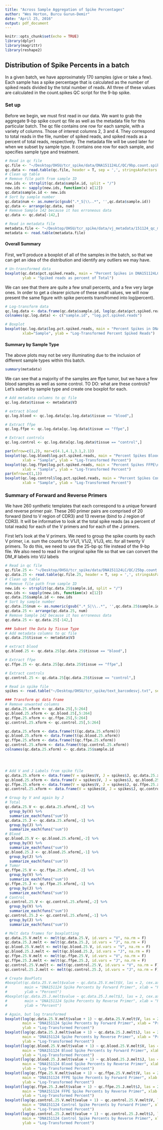 ```yaml
---
title: "Across Sample Aggregation of Spike Percentages"
author: "Wes Horton, Burcu Gurun-Demir"
date: "April 25, 2016"
output: pdf_document
---
```


```r
knitr::opts_chunk$set(echo = TRUE)
library(dplyr)
library(magrittr)
library(reshape2)
```

## Distribution of Spike Percents in a batch  

In a given batch, we have approximately 170 samples (give or take a few). Each sample has a spike percentage that is calculated as the number of spiked reads divided by the total number of reads. All three of these values are calculated in the count.spikes QC script for the 9-bp spike.  

### Set up  

Before we begin, we must first read in our data. We want to grab the aggregate 9-bp spike count qc file as well as the metadata file for this particular batch. The qc file contains one row for each sample, with a variety of columns. Those of interest columns 2, 3 and 4. They correspond to total reads in the file, number of spiked reads, and spiked reads as a percent of total reads, respectively. The metadata file will be used later for when we subset by sample type. It contains one row for each sample, and specifies sample type and treatment.  

```r
# Read in qc file
qc.file <- "~/Desktop/OHSU/tcr_spike/data/DNA151124LC/QC/9bp.count.spikes.QC.summary.txt"
qc.data <- read.table(qc.file, header = T, sep = ',', stringsAsFactors = F)
# Clean up table
# Remove file path from sample ID
new.ids <- strsplit(qc.data$sample.id, split = "/")
new.ids <- sapply(new.ids, function(x) x[12])
qc.data$sample.id <- new.ids
# Sort by sample number
qc.data$num <- as.numeric(gsub(".*_S|\\..*", '',qc.data$sample.id))
qc.data <- arrange(qc.data, num)
# Remove Sample 142 because it has erroneous data
qc.data <- qc.data[-142,]

# Read in metadata file
metadata.file <- "~/Desktop/OHSU/tcr_spike/data/vj_metadata/151124_qc_metadata.txt"
metadata <- read.table(metadata.file)
```

#### Overall Summary  

First, we'll produce a boxplot of all of the samples in the batch, so that we can get an idea of the distribution and identify any outliers we may have.


```r
# Un-transformed data
boxplot(qc.data$pct.spiked.reads, main = "Percent Spikes in DNA151124LC", xlab = "Sample",
        ylab = "Spiked reads as percent of Total")
```

We can see that there are quite a few small percents, and a few very large ones. In order to get a clearer picture of these small values, we will now present the same figure with spike percents transfromed into log(percent).

```r
# Log-transform data
qc.log.data <- data.frame(qc.data$sample.id, log(qc.data$pct.spiked.reads))
colnames(qc.log.data) <- c("sample.id", "log.pct.spiked.reads")

# Boxplot
boxplot(qc.log.data$log.pct.spiked.reads, main = "Percent Spikes in DNA151124LC",
        xlab="Sample", ylab = "Log-Transformed Percent Spiked Reads")
```

#### Summary by Sample Type  

The above plots may not be very illuminating due to the inclusion of different sample types within this batch. 

```r
summary(metadata)
```

We can see that a majority of the samples are ffpe tumor, but we have a few blood samples as well as some control. TO DO: what are these controls?  
Let's subset by sample type and create one boxplot for each.  

```r
# Add metadata columns to qc file
qc.log.data$tissue <- metadata$V3

# extract blood
qc.log.blood <- qc.log.data[qc.log.data$tissue == "blood",]

# Extract ffpe
qc.log.ffpe <- qc.log.data[qc.log.data$tissue == "ffpe",]

# Extract controls
qc.log.control <- qc.log.data[qc.log.data$tissue == "control",]

par(mfrow=c(1,2), mar=c(4.1,4.1,3.1,2.1))
boxplot(qc.log.blood$log.pct.spiked.reads, main = "Percent Spikes Blood\n DNA151124LC",
        xlab = "Sample", ylab = "Log-Transformed Percent")
boxplot(qc.log.ffpe$log.pct.spiked.reads, main = "Percent Spikes FFPE\n DNA151124LC",
        xlab = "Sample", ylab = "Log-Transformed Percent")
par(mfrow=c(1,1))
boxplot(qc.log.control$log.pct.spiked.reads, main = "Percent Spikes Control\n DNA151123LC",
        xlab = "Sample", ylab = "Log-Transformed Percent")
```

### Summary of Forward and Reverse Primers

We have 260 synthetic templates that each correspond to a unique forward and reverse primer pair. These 260 primer pairs are comprised of 20 forward (bind to V region of CDR3) and 13 reverse (bind to J region of CDR3). It will be informative to look at the total spike reads (as a percent of total reads) for each of the V primers and for each of the J primers.  

First let's look at the V primers. We need to group the spike counts by each V primer, i.e. sum the counts for V1J1, V1J2, V1J3, etc. for all twenty V primers. To do this, we need to use the 25-bp qc file instead of the 9-bp file. We also need to read in the original spike file so that we can convert the DM_# labels into V/J labels

```r
# Read in qc file
qc.file.25 <- "~/Desktop/OHSU/tcr_spike/data/DNA151124LC/QC/25bp.count.spikes.QC.summary.txt"
qc.data.25 <- read.table(qc.file.25, header = T, sep = ',', stringsAsFactors = F)
# Clean up table
# Remove file path from sample ID
new.ids <- strsplit(qc.data.25$sample.id, split = "/")
new.ids <- sapply(new.ids, function(x) x[12])
qc.data.25$sample.id <- new.ids
# Sort by sample number
qc.data.25$num <- as.numeric(gsub(".*_S|\\..*", '',qc.data.25$sample.id))
qc.data.25 <- arrange(qc.data.25, num)
# Remove Sample 142 because it has erroneous data
qc.data.25 <- qc.data.25[-142,]

### Subset the Data by Tissue Type
# Add metadata columns to qc file
qc.data.25$tissue <- metadata$V3

# extract blood
qc.blood.25 <- qc.data.25[qc.data.25$tissue == "blood",]

# Extract ffpe
qc.ffpe.25 <- qc.data.25[qc.data.25$tissue == "ffpe",]

# Extract controls
qc.control.25 <- qc.data.25[qc.data.25$tissue == "control",]

# Read in spike file
spikes <- read.table("~/Desktop/OHSU/tcr_spike/text_barcodesvj.txt", sep = ' ', header = T)

### Transform qc data frame
# Remove unwanted columns
qc.data.25.xform <- qc.data.25[,5:264]
qc.blood.25.xform <- qc.blood.25[,5:264]
qc.ffpe.25.xform <- qc.ffpe.25[,5:264]
qc.control.25.xform <- qc.control.25[,5:264]

qc.data.25.xform <- data.frame(t((qc.data.25.xform)))
qc.blood.25.xform <- data.frame(t(qc.blood.25.xform))
qc.ffpe.25.xform <- data.frame(t(qc.ffpe.25.xform))
qc.control.25.xform <- data.frame(t(qc.control.25.xform))
colnames(qc.data.25.xform) <- qc.data.25$sample.id




# Add V and J Labels from spike file
qc.data.25.xform <- data.frame(V = spikes$V, J = spikes$J, qc.data.25.xform)
qc.blood.25.xform <- data.frame(V = spikes$V, J = spikes$J, qc.blood.25.xform)
qc.ffpe.25.xform <- data.frame(V = spikes$V, J = spikes$J, qc.ffpe.25.xform)
qc.control.25.xform <- data.frame(V = spikes$V, J = spikes$J, qc.control.25.xform)

# Group by V and again by J
# Total
qc.data.25.V <- qc.data.25.xform[,-2] %>%
  group_by(V) %>%
  summarize_each(funs("sum"))
qc.data.25.J <- qc.data.25.xform[,-1] %>%
  group_by(J) %>%
  summarize_each(funs("sum"))
# Blood
qc.blood.25.V <- qc.blood.25.xform[,-2] %>%
  group_by(V) %>%
  summarize_each(funs("sum"))
qc.blood.25.J <- qc.blood.25.xform[,-1] %>%
  group_by(J) %>%
  summarize_each(funs("sum"))
# Tumor
qc.ffpe.25.V <- qc.ffpe.25.xform[,-2] %>%
  group_by(V) %>%
  summarize_each(funs("sum"))
qc.ffpe.25.J <- qc.ffpe.25.xform[,-1] %>%
  group_by(J) %>%
  summarize_each(funs("sum"))
# Control
qc.control.25.V <- qc.control.25.xform[,-2] %>%
  group_by(V) %>%
  summarize_each(funs("sum"))
qc.control.25.J <- qc.control.25.xform[,-1] %>%
  group_by(J) %>%
  summarize_each(funs("sum"))

# Melt data frames for boxplotting
qc.data.25.V.melt <- melt(qc.data.25.V, id.vars = "V", na.rm = F)
qc.data.25.J.melt <- melt(qc.data.25.J, id.vars = "J", na.rm = F)
qc.blood.25.V.melt <- melt(qc.blood.25.V, id.vars = "V", na.rm = F)
qc.blood.25.J.melt <- melt(qc.blood.25.J, id.vars = "J", na.rm = F)
qc.ffpe.25.V.melt <- melt(qc.ffpe.25.V, id.vars = "V", na.rm = F)
qc.ffpe.25.J.melt <- melt(qc.ffpe.25.J, id.vars = "J", na.rm = F)
qc.control.25.V.melt <- melt(qc.control.25.V, id.vars = "V", na.rm = F)
qc.control.25.J.melt <- melt(qc.control.25.J, id.vars = "J", na.rm = F)

# Create BoxPlots
#boxplot(qc.data.25.V.melt$value ~ qc.data.25.V.melt$V, las = 2, cex.axis = .9,
#        main = "DNA151124 Spike Percents by Forward Primer", xlab = "Primer",
#        ylab = "Percent")
#boxplot(qc.data.25.J.melt$value ~ qc.data.25.J.melt$J, las = 2, cex.axis = .9,
#        main = "DNA151124 Spike Percents by Reverse Primer", xlab = "Primer",
#        ylab = "Percent")

# Again, but log transformed
boxplot(log(qc.data.25.V.melt$value + 1) ~ qc.data.25.V.melt$V, las = 2, cex.axis = .9,
        main = "DNA151124 Spike Percents by Forward Primer", xlab = "Primer",
        ylab = "Log-Transformed Percent")
boxplot(log(qc.data.25.J.melt$value + 1) ~ qc.data.25.J.melt$J, las = 2, cex.axis = .9,
        main = "DNA151124 Spike Percents by Reverse Primer", xlab = "Primer",
        ylab = "Log-Transformed Percent")
boxplot(log(qc.blood.25.V.melt$value + 1) ~ qc.blood.25.V.melt$V, las = 2, cex.axis = .9,
        main = "DNA151124 Blood Spike Percents by Forward Primer", xlab = "Primer",
        ylab = "Log-Transformed Percent")
boxplot(log(qc.blood.25.J.melt$value + 1) ~ qc.blood.25.J.melt$J, las = 2, cex.axis = .9,
        main = "DNA151124 Blood Spike Percents by Reverse Primer", xlab = "Primer",
        ylab = "Log-Transformed Percent")
boxplot(log(qc.ffpe.25.V.melt$value + 1) ~ qc.ffpe.25.V.melt$V, las = 2, cex.axis = .9,
        main = "DNA151124 FFPE Spike Percents by Forward Primer", xlab = "Primer",
        ylab = "Log-Transformed Percent")
boxplot(log(qc.ffpe.25.J.melt$value + 1) ~ qc.ffpe.25.J.melt$J, las = 2, cex.axis = .9,
        main = "DNA151124 FFPE Spike Percents by Reverse Primer", xlab = "Primer",
        ylab = "Log-Transformed Percent")
boxplot(log(qc.control.25.V.melt$value + 1) ~ qc.control.25.V.melt$V, las = 2, cex.axis = .9,
        main = "DNA151124 Control Spike Percents by Forward Primer", xlab = "Primer",
        ylab = "Log-Transformed Percent")
boxplot(log(qc.control.25.J.melt$value + 1) ~ qc.control.25.J.melt$J, las = 2, cex.axis = .9,
        main = "DNA151124 Control Spike Percents by Reverse Primer", xlab = "Primer",
        ylab = "Log-Transformed Percent")
```

